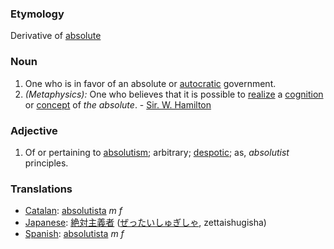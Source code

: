 ===Etymology===
Derivative of [[absolute]]
===Noun===
#One who is in favor of an absolute or [[autocratic]] government.
#''(Metaphysics):'' One who believes that it is possible to [[realize]] a [[cognition]] or [[concept]] of ''the absolute''. - [[Sir. W. Hamilton]]
===Adjective===
#Of or pertaining to [[absolutism]]; arbitrary; [[despotic]]; as, ''absolutist'' principles.
=== Translations ===
*[[Catalan]]: [[absolutista]] ''m'' ''f''
*[[Japanese]]: [[絶対主義者]] ([[ぜったいしゅぎしゃ]], zettaishugisha)
*[[Spanish]]: [[absolutista]] ''m'' ''f''